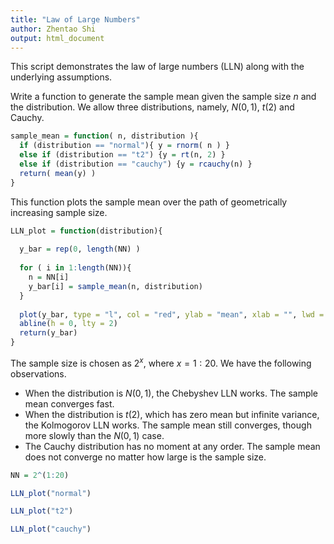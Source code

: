 ```yaml
---
title: "Law of Large Numbers"
author: Zhentao Shi
output: html_document
---
```


This script demonstrates the law of large numbers (LLN) along with the underlying assumptions.

Write a function to generate the sample mean given the sample size $n$ and the distribution.
We allow three distributions, namely, $N(0,1)$, $t(2)$ and Cauchy.

```r

sample_mean = function( n, distribution ){
  if (distribution == "normal"){ y = rnorm( n ) } 
  else if (distribution == "t2") {y = rt(n, 2) }
  else if (distribution == "cauchy") {y = rcauchy(n) }
  return( mean(y) )
}
```

This function plots the sample mean over the path of geometrically increasing sample size.

```r
LLN_plot = function(distribution){
  
  y_bar = rep(0, length(NN) )
  
  for ( i in 1:length(NN)){
    n = NN[i]
    y_bar[i] = sample_mean(n, distribution)
  }
  
  plot(y_bar, type = "l", col = "red", ylab = "mean", xlab = "", lwd = 2)
  abline(h = 0, lty = 2)
  return(y_bar)
}
```

The sample size is chosen as $2^x$, where $x=1:20$. We have the following observations.

* When the distribution is $N(0,1)$, the Chebyshev LLN works. The sample mean converges fast.
* When the distribution is $t(2)$, which has zero mean but infinite variance, the Kolmogorov LLN works. The sample mean still converges, though more slowly than the $N(0,1)$ case.
* The Cauchy distribution has no moment at any order. The sample mean does not converge no matter how large is the sample size.


```r
NN = 2^(1:20)

LLN_plot("normal")

LLN_plot("t2")

LLN_plot("cauchy")
```
